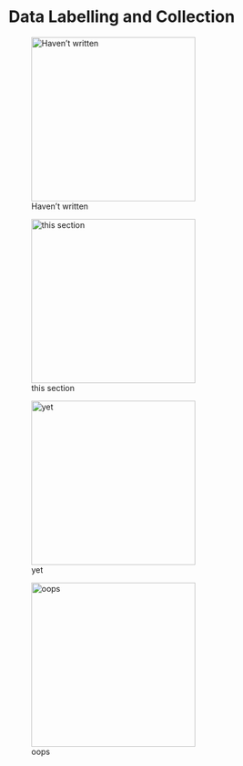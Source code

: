 # Data Labelling and Collection

::: {layout-nrow=2}
![Haven't written](../img/technical_difficulties_1.png){height=3in}

![this section](../img/technical_difficulties_2.png){height=3in}

![yet](../img/technical_difficulties_3.png){height=3in}

![oops](../img/technical_difficulties_4.png){height=3in}
:::